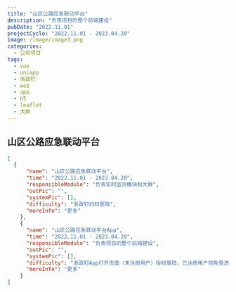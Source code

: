 ```yaml
---
title: "山区公路应急联动平台"
description: "负责项目的整个前端建设"
pubDate: "2022.11.01"
projectCycle: "2022.11.01 - 2023.04.20"
image: /image/image3.png
categories:
  - 公司项目
tags:
  - vue
  - uniapp
  - 浙政钉
  - web
  - app
  - h5
  - leaflet
  - 大屏
---
```


## 山区公路应急联动平台

```json
[
  {
      "name": "山区公路应急联动平台",
      "time": "2022.11.01 - 2023.04.20",
      "responsibleModule": "负责实时监测模块和大屏",
      "outPic": "",
      "systemPic": [],
      "difficulty": "浙政钉扫码登陆",
      "moreInfo": "更多"
    },
    {
      "name": "山区公路应急联动平台App",
      "time": "2022.11.01 - 2023.04.20",
      "responsibleModule": "负责项目的整个前端建设",
      "outPic": "",
      "systemPic": [],
      "difficulty": "浙政钉App打开页面（未注册用户）授权登陆，已注册用户则免登进入系统",
      "moreInfo": "更多"
    }
]
```
